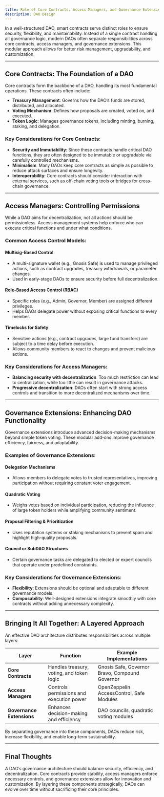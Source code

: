 ```yaml
---
title: Role of Core Contracts, Access Managers, and Governance Extensions
description: DAO Design
---
```


In a well-structured DAO, smart contracts serve distinct roles to ensure security, flexibility, and maintainability. Instead of a single contract handling all governance logic, modern DAOs often separate responsibilities across core contracts, access managers, and governance extensions. This modular approach allows for better risk management, upgradability, and customization.  

---

## Core Contracts: The Foundation of a DAO  

Core contracts form the backbone of a DAO, handling its most fundamental operations. These contracts often include:  

- **Treasury Management**: Governs how the DAO’s funds are stored, distributed, and allocated.  
- **Voting Mechanism**: Defines how proposals are created, voted on, and executed.  
- **Token Logic**: Manages governance tokens, including minting, burning, staking, and delegation.  

### Key Considerations for Core Contracts:  
- **Security and Immutability**: Since these contracts handle critical DAO functions, they are often designed to be immutable or upgradable via carefully controlled mechanisms.  
- **Minimalism**: Many DAOs keep core contracts as simple as possible to reduce attack surfaces and ensure longevity.  
- **Interoperability**: Core contracts should consider interaction with external services, such as off-chain voting tools or bridges for cross-chain governance.  

---

## Access Managers: Controlling Permissions  

While a DAO aims for decentralization, not all actions should be permissionless. Access management systems help enforce who can execute critical functions and under what conditions.  

### Common Access Control Models:  

#### Multisig-Based Control  
- A multi-signature wallet (e.g., Gnosis Safe) is used to manage privileged actions, such as contract upgrades, treasury withdrawals, or parameter changes.  
- Used in early-stage DAOs to ensure security before full decentralization.  

#### Role-Based Access Control (RBAC)  
- Specific roles (e.g., Admin, Governor, Member) are assigned different privileges.  
- Helps DAOs delegate power without exposing critical functions to every member.  

#### Timelocks for Safety  
- Sensitive actions (e.g., contract upgrades, large fund transfers) are subject to a time delay before execution.  
- Allows community members to react to changes and prevent malicious actions.  

### Key Considerations for Access Managers:  
- **Balancing security with decentralization**: Too much restriction can lead to centralization, while too little can result in governance attacks.  
- **Progressive decentralization**: DAOs often start with strong access controls and transition to more decentralized mechanisms over time.  

---

## Governance Extensions: Enhancing DAO Functionality  

Governance extensions introduce advanced decision-making mechanisms beyond simple token voting. These modular add-ons improve governance efficiency, fairness, and adaptability.  

### Examples of Governance Extensions:  

#### Delegation Mechanisms  
- Allows members to delegate votes to trusted representatives, improving participation without requiring constant voter engagement.  

#### Quadratic Voting  
- Weighs votes based on individual participation, reducing the influence of large token holders while amplifying community sentiment.  

#### Proposal Filtering & Prioritization  
- Uses reputation systems or staking mechanisms to prevent spam and highlight high-quality proposals.  

#### Council or SubDAO Structures  
- Certain governance tasks are delegated to elected or expert councils that operate under predefined constraints.  

### Key Considerations for Governance Extensions:  
- **Flexibility**: Extensions should be optional and adaptable to different governance models.  
- **Composability**: Well-designed extensions integrate smoothly with core contracts without adding unnecessary complexity.  

---

## Bringing It All Together: A Layered Approach  

An effective DAO architecture distributes responsibilities across multiple layers:  

| **Layer** | **Function** | **Example Implementations** |
|--------|------------|----------------------|
| **Core Contracts** | Handles treasury, voting, and token logic | Gnosis Safe, Governor Bravo, Compound Governor |
| **Access Managers** | Controls permissions and execution power | OpenZeppelin AccessControl, Safe Modules |
| **Governance Extensions** | Enhances decision-making and efficiency | DAO councils, quadratic voting modules |

By separating governance into these components, DAOs reduce risk, increase flexibility, and enable long-term sustainability.  

---

## Final Thoughts  

A DAO’s governance architecture should balance security, efficiency, and decentralization. Core contracts provide stability, access managers enforce necessary controls, and governance extensions allow for innovation and customization. By layering these components strategically, DAOs can evolve over time without sacrificing their core principles.  

